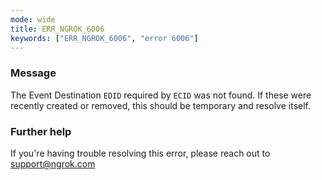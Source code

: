```yaml
---
mode: wide
title: ERR_NGROK_6006
keywords: ["ERR_NGROK_6006", "error 6006"]
---
```



### Message

The Event Destination `EDID` required by `ECID` was not found. If these were recently created or removed, this should be temporary and resolve itself.

<ErrorDetails />

### Further help

If you're having trouble resolving this error, please reach out to [support@ngrok.com](mailto:support@ngrok.com?subject=Help%20with%20ERR_NGROK_6006)
